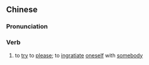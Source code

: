 ==Chinese==
{{zh-forms|s=取悦}}

===Pronunciation===
{{zh-pron
|m=qǔyuè
|c=ceoi2 jyut6
|mn=qz:chhú-iat/xm:chhú-ia̍t/zz:chhí-oa̍t
|cat=v
}}

===Verb===
{{zh-verb}}

# to [[try]] to [[please]]; to [[ingratiate]] [[oneself]] with [[somebody]]